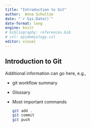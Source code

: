 ```yaml
---
title: "Introduction to Git"
author:  Anna Schultze
date: "`r Sys.Date()`"
date-format: long
engine: knitr
# bibliography: references.bib
# csl: epidemiology.csl
editor: visual
---
```


## Introduction to Git

Additional information can go here, e.g.,

-   git workflow summary

-   Glossary

-   Most important commands

    ```bash
    git add .
    git commit
    git push
    ```
